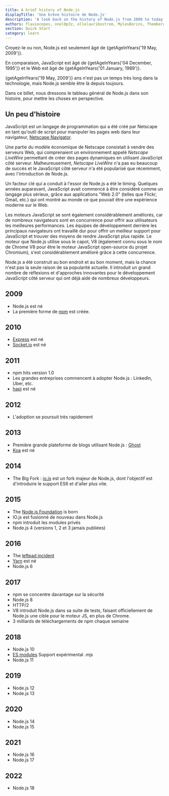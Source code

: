 ```yaml
---
title: A brief history of Node.js
displayTitle: 'Une brève histoire de Node.js'
description: 'A look back on the history of Node.js from 2009 to today'
authors: flaviocopes, onel0p3z, ollelauribostrom, MylesBorins, fhemberger, LaRuaNa, amiller-gh, ahmadawais, kevjin, keywordnew, karlhorky, bdharrington7, MalachiCunliffe, AugustinMauroy
section: Quick Start
category: learn
---
```



<p>
  Croyez-le ou non, Node.js est seulement âgé de {getAgeInYears('19 May, 2009')}.
</p>

<p>
  En comparaison, JavaScript est âgé de {getAgeInYears('04 December, 1995')}
   et le Web est âgé de {getAgeInYears('01 January, 1989')}.
</p>

<p>
  {getAgeInYears('19 May, 2009')} ans n'est pas un temps très long dans la technologie, mais
  Node.js semble être là depuis toujours.
</p>

Dans ce billet, nous dressons le tableau général de Node.js dans son histoire, pour mettre les choses en perspective.

## Un peu d'histoire

JavaScript est un langage de programmation qui a été créé par Netscape en tant qu'outil de script pour manipuler les pages web dans leur navigateur, [Netscape Navigator](https://en.wikipedia.org/wiki/Netscape_Navigator).

Une partie du modèle économique de Netscape consistait à vendre des serveurs Web, qui comprenaient un environnement appelé _Netscape LiveWire_ permettant de créer des pages dynamiques en utilisant JavaScript côté serveur. Malheureusement, _Netscape LiveWire_ n'a pas eu beaucoup de succès et le JavaScript côté serveur n'a été popularisé que récemment, avec l'introduction de Node.js.

Un facteur clé qui a conduit à l'essor de Node.js a été le timing. Quelques années auparavant, JavaScript avait commencé à être considéré comme un langage plus sérieux, grâce aux applications "Web 2.0" (telles que Flickr, Gmail, etc.) qui ont montré au monde ce que pouvait être une expérience moderne sur le Web.

Les moteurs JavaScript se sont également considérablement améliorés, car de nombreux navigateurs sont en concurrence pour offrir aux utilisateurs les meilleures performances. Les équipes de développement derrière les principaux navigateurs ont travaillé dur pour offrir un meilleur support pour JavaScript et trouver des moyens de rendre JavaScript plus rapide. Le moteur que Node.js utilise sous le capot, V8 (également connu sous le nom de Chrome V8 pour être le moteur JavaScript open-source du projet Chromium), s'est considérablement amélioré grâce à cette concurrence.

Node.js a été construit au bon endroit et au bon moment, mais la chance n'est pas la seule raison de sa popularité actuelle. Il introduit un grand nombre de réflexions et d'approches innovantes pour le développement JavaScript côté serveur qui ont déjà aidé de nombreux développeurs.

## 2009

- Node.js est né
- La première forme de [npm](https://www.npmjs.com/) est créée.

## 2010

- [Express](https://expressjs.com/) est né
- [Socket.io](https://socket.io) est né

## 2011

- npm hits version 1.0
- Les grandes entreprises commencent à adopter Node.js : LinkedIn, Uber, etc.
- [hapi](https://hapi.dev) est né

## 2012

- L'adoption se poursuit très rapidement

## 2013

- Première grande plateforme de blogs utilisant Node.js : [Ghost](https://ghost.org/)
- [Koa](https://koajs.com/) est né

## 2014

- The Big Fork : [io.js](https://iojs.org/) est un fork majeur de Node.js, dont l'objectif est d'introduire le support ES6 et d'aller plus vite.

## 2015

- The [Node.js Foundation](https://foundation.nodejs.org/) is born
- IO.js est fusionné de nouveau dans Node.js
- npm introduit les modules privés
- Node.js 4 (versions 1, 2 et 3 jamais publiées)

## 2016

- The [leftpad incident](https://blog.npmjs.org/post/141577284765/kik-left-pad-and-npm)
- [Yarn](https://yarnpkg.com/en/) est né
- Node.js 6

## 2017

- npm se concentre davantage sur la sécurité
- Node.js 8
- HTTP/2
- V8 introduit Node.js dans sa suite de tests, faisant officiellement de Node.js une cible pour le moteur JS, en plus de Chrome.
- 3 milliards de téléchargements de npm chaque semaine

## 2018

- Node.js 10
- [ES modules](https://nodejs.org/api/esm.html) Support expérimental .mjs
- Node.js 11

## 2019

- Node.js 12
- Node.js 13

## 2020

- Node.js 14
- Node.js 15

## 2021

- Node.js 16
- Node.js 17

## 2022

- Node.js 18
